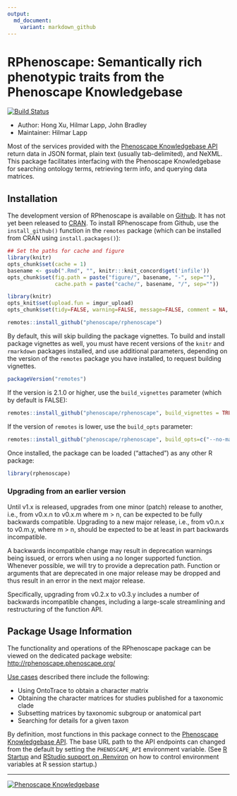 ```yaml
---
output:
  md_document:
    variant: markdown_github
---
```


<!-- README.md is generated from README.rmd. Please edit that file -->
# RPhenoscape: Semantically rich phenotypic traits from the Phenoscape Knowledgebase

[![Build Status](https://circleci.com/gh/phenoscape/rphenoscape.svg?style=svg)](https://circleci.com/gh/phenoscape/rphenoscape)

- Author: Hong Xu, Hilmar Lapp, John Bradley
- Maintainer: Hilmar Lapp

Most of the services provided with the [Phenoscape Knowledgebase API] return data in JSON format, plain text (usually tab-delimited), and NeXML. This package facilitates interfacing with the Phenoscape Knowledgebase for searching ontology terms, retrieving term info, and querying data matrices.


## Installation
The development version of RPhenoscape is available on [Github](https://github.com/phenoscape/rphenoscape). It has not yet been released to [CRAN]. To install RPhenoscape from Github, use the `install_github()` function in the `remotes` package (which can be installed from CRAN using `install.packages()`):


```r
## Set the paths for cache and figure
library(knitr)
opts_chunk$set(cache = 1)
basename <- gsub(".Rmd", "", knitr:::knit_concord$get('infile')) 
opts_chunk$set(fig.path = paste("figure/", basename, "-", sep=""),
               cache.path = paste("cache/", basename, "/", sep=""))
```

```r
library(knitr)
opts_knit$set(upload.fun = imgur_upload)
opts_chunk$set(tidy=FALSE, warning=FALSE, message=FALSE, comment = NA, verbose = TRUE)
```

```r
remotes::install_github("phenoscape/rphenoscape")
```

By default, this will skip building the package vignettes. To build and install package vignettes as well, you must have recent versions of the `knitr` and `rmarkdown` packages installed, and use additional parameters, depending on the version of the `remotes` package you have installed, to request building vignettes.

```r
packageVersion("remotes")
```

If the version is 2.1.0 or higher, use the `build_vignettes` parameter (which by default is FALSE):
```r
remotes::install_github("phenoscape/rphenoscape", build_vignettes = TRUE)
```
If the version of `remotes` is lower, use the `build_opts` parameter:
```r
remotes::install_github("phenoscape/rphenoscape", build_opts=c("--no-manual"))
```

Once installed, the package can be loaded ("attached") as any other R package:
```r
library(rphenoscape)
```

### Upgrading from an earlier version

Until v1.x is released, upgrades from one minor (patch) release to another, i.e., from v0.x.n to v0.x.m where m > n, can be expected to be fully backwards compatible. Upgrading to a new major release, i.e., from v0.n.x to v0.m.y, where m > n, should be expected to be at least in part backwards incompatible.

A backwards incompatible change may result in deprecation warnings being issued, or errors when using a no longer supported function. Whenever possible, we will try to provide a deprecation path. Function or arguments that are deprecated in one major release may be dropped and thus result in an error in the next major release.

Specifically, upgrading from v0.2.x to v0.3.y includes a number of backwards incompatible changes, including a large-scale streamlining and restructuring of the function API.

## Package Usage Information
The functionality and operations of the RPhenoscape package can be viewed on the dedicated package website: <http://rphenoscape.phenoscape.org/>

[Use cases] described there include the following:

- Using OntoTrace to obtain a character matrix
- Obtaining the character matrices for studies published for a taxonomic clade
- Subsetting matrices by taxonomic subgroup or anatomical part
- Searching for details for a given taxon

By definition, most functions in this package connect to the [Phenoscape Knowledgebase API]. The base URL path to the API endpoints can changed from the default by setting the `PHENOSCAPE_API` environment variable. (See [R Startup] and [RStudio support on .Renviron] on how to control environment variables at R session startup.)

---
[![Phenoscape Knowledgebase](https://wiki.phenoscape.org/wg/phenoscape/images/f/f6/Phenoscape_Logo.png)](http://kb.phenoscape.org)

[Use cases]: https://github.com/phenoscape/rphenoscape/wiki/User-Stories
[CRAN]: https://cran.r-project.org
[Phenoscape Knowledgebase API]: https://kb.phenoscape.org/api/v2/docs/
[R Startup]: https://stat.ethz.ch/R-manual/R-devel/library/base/html/Startup.html
[RStudio support on .Renviron]: https://support.rstudio.com/hc/en-us/articles/360047157094-Managing-R-with-Rprofile-Renviron-Rprofile-site-Renviron-site-rsession-conf-and-repos-conf